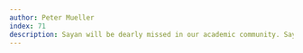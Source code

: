 ```yaml
---
author: Peter Mueller
index: 71
description: Sayan will be dearly missed in our academic community. Sayan was a true academic, creating a supportive and encouraging environment for all of us with his attitude, always willing to listen and help out with wise comments or good jokes! Despite being smarter than most of us, I have never seen any trace of arrogance in his interactions.
---
```

